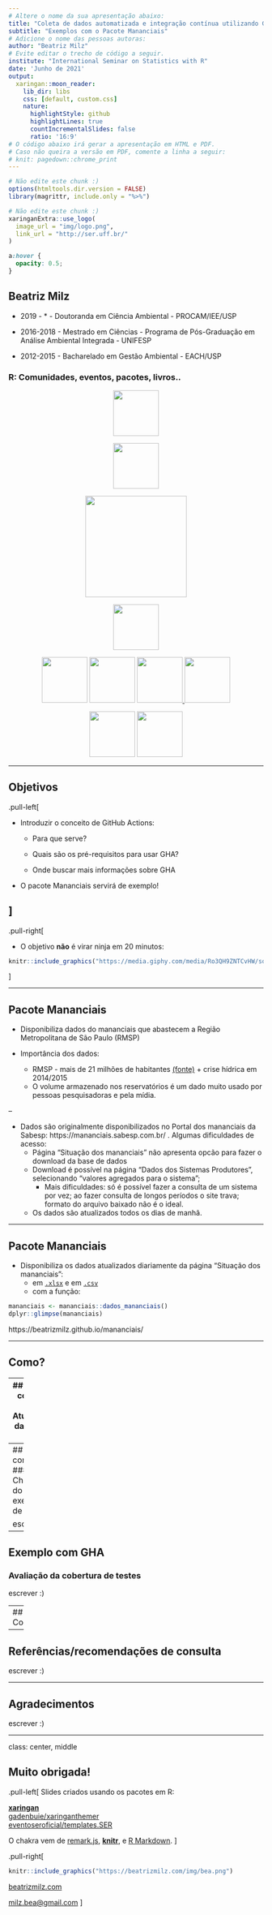 ```yaml
---
# Altere o nome da sua apresentação abaixo:
title: "Coleta de dados automatizada e integração contínua utilizando GitHub Actions: "
subtitle: "Exemplos com o Pacote Mananciais"
# Adicione o nome das pessoas autoras:
author: "Beatriz Milz"
# Evite editar o trecho de código a seguir.
institute: "International Seminar on Statistics with R"  
date: 'Junho de 2021'
output:
  xaringan::moon_reader:
    lib_dir: libs
    css: [default, custom.css]
    nature:
      highlightStyle: github
      highlightLines: true
      countIncrementalSlides: false
      ratio: '16:9'
# O código abaixo irá gerar a apresentação em HTML e PDF.
# Caso não queira a versão em PDF, comente a linha a seguir:
# knit: pagedown::chrome_print
---
```


```r
# Não edite este chunk :)
options(htmltools.dir.version = FALSE)
library(magrittr, include.only = "%>%")
```

```r
# Não edite este chunk :)
xaringanExtra::use_logo(
  image_url = "img/logo.png", 
  link_url = "http://ser.uff.br/"
)
```


```css
a:hover {
  opacity: 0.5;
}

```



## Beatriz Milz


- 2019 - * - Doutoranda em Ciência Ambiental - PROCAM/IEE/USP

- 2016-2018 - Mestrado em Ciências - Programa de Pós-Graduação em Análise Ambiental Integrada - UNIFESP

- 2012-2015 - Bacharelado em Gestão Ambiental - EACH/USP 


### R: Comunidades, eventos, pacotes, livros..
<center>

<a href='https://education.rstudio.com/trainers/'>  <img src='img/Hex/CertifiedRstudioTrainer.png' width="90px"></a>


<a href='https://rladies.org/'>  <img src='img/Hex/1hexlogorladies.jpeg' width="90px"></a>

<a href='https://livro.curso-r.com/'>  <img src='https://curso-r.github.io/my-first-dashboard-with-shiny-csds2019/img/cursor.png' width="200px"></a>

<a href='https://livro.curso-r.com/'>  <img src='https://curso-r.com/images/produtos/hex-livro.png' width="90px"></a>



<a href='https://saopaulo2019.satrdays.org/'>  <img src='img/Hex/2satrdaysp.png' width="90px"></a>
<a href='https://latin-r.com/'>  <img src='img/Hex/4LatinR_hex_violeta-cut.jpg' width="90px"></a>
<a href='https://carpentries.org/'>  <img src='img/Hex/carpentries.png' width="90px"> </a>
<a href='https://user2021.r-project.org/'>  <img src='https://user2021.r-project.org/img/artwork/user-logo-color.png' width="90px"> </a>

<a href='https://cienciadedatos.github.io/dados/'>  <img src='https://cienciadedatos.github.io/dados/reference/figures/dados-hex.png' width="90px"></a>
<a href='https://beatrizmilz.github.io/mananciais/'>  <img src='https://beatrizmilz.github.io/mananciais/reference/figures/hexlogo.png' width="90px"></a>
</center>

---

## Objetivos

.pull-left[

- Introduzir o conceito de GitHub Actions:

  - Para que serve?
  
  - Quais são os pré-requisitos para usar GHA?
  
  - Onde buscar mais informações sobre GHA
  
  
- O pacote Mananciais servirá de exemplo!

]
--

.pull-right[

- O objetivo **não** é virar ninja em 20 minutos:

```r
knitr::include_graphics("https://media.giphy.com/media/Ro3QH9ZNTCvHW/source.gif")
```




]





---

## Pacote Mananciais

- Disponibiliza dados do mananciais que abastecem a Região Metropolitana de São Paulo (RMSP)


- Importância dos dados: 
  - RMSP - mais de 21 milhões de habitantes [(fonte)](https://www.pdui.sp.gov.br/rmsp/?page_id=56#:~:text=Os%20n%C3%BAmeros%20da%20RMSP%20impressionam,%C3%A1rea%20de%207.946%2C96%20km%C2%B2.) + crise hídrica em 2014/2015
  - O volume armazenado nos reservatórios é um dado muito usado por pessoas pesquisadoras e pela mídia.

--

- Dados são originalmente disponibilizados no Portal dos mananciais da Sabesp: https://mananciais.sabesp.com.br/ . Algumas dificuldades de acesso:
    - Página "Situação dos mananciais" não apresenta opcão para fazer o download da base de dados
    - Download é possível na página "Dados dos Sistemas Produtores", selecionando "valores agregados para o sistema"; 
      - Mais dificuldades: só é possível fazer a consulta de um sistema por vez; ao fazer consulta de longos períodos o site trava; formato do arquivo baixado não é o ideal. 
  - Os dados são atualizados todos os dias de manhã.

---

## Pacote Mananciais

- Disponibiliza os dados atualizados diariamente da página "Situação dos mananciais":
  - em [`.xlsx`](https://github.com/beatrizmilz/mananciais/blob/master/inst/extdata/mananciais.xlsx?raw=true) e em [`.csv`](https://github.com/beatrizmilz/mananciais/raw/master/inst/extdata/mananciais.csv) 
  - com a função:
  
```r
mananciais <- mananciais::dados_mananciais() 
dplyr::glimpse(mananciais)
```



https://beatrizmilz.github.io/mananciais/


---

## Como?




---
## Exemplo com GHA
### Atualização da base de dados

escrever :) 

---
## Exemplo com GHA
### Checagem do pacote e execução de testes

escrever :) 


---
## Exemplo com GHA
### Avaliação da cobertura de testes

escrever :) 


---
## Conclusão




---

## Referências/recomendações de consulta

escrever :) 


---

## Agradecimentos

escrever :) 

---
class: center, middle

## Muito obrigada!

.pull-left[
Slides criados usando os pacotes em R:

[**xaringan**](https://github.com/yihui/xaringan)<br>
[gadenbuie/xaringanthemer](https://github.com/gadenbuie/xaringanthemer)<br>
[eventoseroficial/templates.SER](https://github.com/eventoseroficial/templates.SER)

O chakra vem de [remark.js](https://remarkjs.com), [**knitr**](http://yihui.name/knitr), e [R Markdown](https://rmarkdown.rstudio.com).
]

.pull-right[

```r
knitr::include_graphics("https://beatrizmilz.com/img/bea.png")
```



<i class="fas fa-home"></i> [beatrizmilz.com](https://beatrizmilz.com)



<i class="far fa-envelope"></i> [milz.bea@gmail.com](mailto:milz.bea@gmail.com)
]






<!-- inicio academic icons -->
<link rel="stylesheet" href="https://cdn.jsdelivr.net/gh/jpswalsh/academicons@1/css/academicons.min.css">
<!-- final academic icons -->

 
<!-- inicio font awesome -->
<script src="https://kit.fontawesome.com/1f72d6921a.js" crossorigin="anonymous"></script>

<!-- final font awesome -->